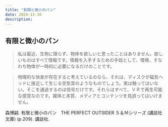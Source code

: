 ```yaml
---
title: "有限と微小のパン"
date: 2024-11-16
description:
---
```


## 有限と微小のパン

> 私は最近、生物に限らず、物体を欲しいと思ったことはありません。欲しいものはすべて情報です。情報を入手するための手段として、環境、すなわち物体が一時的に必要になるだけのことです。

> 物理的な快楽が存在すると考えているのなら、それは、ディスクが磁気ヘッドに接近して生じる空気音のようなものでしょう。実は触ってはいない。そこを通過するのは信号だけです。それらはすべて、ＶＲで再生可能な感覚なのです。媒体と本質、メディアとコンテンツを見誤ってはいけません。

森博嗣. 有限と微小のパン　THE PERFECT OUTSIDER Ｓ＆Ｍシリーズ (講談社文庫) (p.209). 講談社. 
